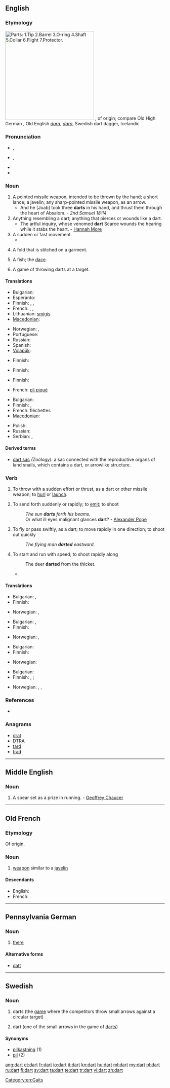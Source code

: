 {{also|DART}}
==English==

===Etymology===
[[File:Dart.svg|thumb|280px|right|Parts: 1.[[tip|Tip]]   2.[[barrel|Barrel]]   3.[[O-ring]]   4.[[shaft|Shaft]] 5.[[collar|Collar]] 6.[[flight|Flight]] 7.[[protector|Protector]].]]
{{etyl|fro}} {{term|dart|lang=fro}}, of {{etyl|gem}} origin; compare Old High German {{term|tart||javelin, dart}}, Old English ''[[dara]]'', ''[[daro]]'', Swedish dart dagger, Icelandic {{term|darrar||dart}}

===Pronunciation===
* {{a|RP}} {{IPA|/dɑːt/}}, {{SAMPA|/dA:t/}}
* {{a|US}} {{IPA|/dɑɚt/}}, {{SAMPA|/dA@`t/}}
* {{audio|en-us-dart.ogg|Audio (US)}}
* {{rhymes|ɑː(r)t}}

===Noun===
{{en-noun}}

# A pointed missile weapon, intended to be thrown by the hand; a short lance; a javelin; any sharp-pointed missile weapon, as an arrow.
#* And he [Joab] took three '''darts''' in his hand, and thrust them through the heart of Absalom. - ''2nd Samuel 18:14''
# Anything resembling a dart; anything that pierces or wounds like a dart.
#* The artful inquiry, whose venomed '''dart''' Scarce wounds the hearing while it stabs the heart. - [[w:Hannah More|Hannah More]]
# A sudden or fast movement.
#*{{quote-news
|year=2011
|date=Septembe 24
|author=Ben Dirs
|title=Rugby World Cup 2011: England 67-3 Romania
|work=BBC Sport
|url=http://news.bbc.co.uk/sport2/hi/rugby_union/14812577.stm
|page=
|passage=Six minutes later Cueto went over for his second try after the recalled Mike Tindall found him with a perfectly-timed pass, before Ashton went on another '''dart''', this time down his opposite wing, only for his speculative pass inside to be ruled forward.}}
# {{sewing}} A fold that is stitched on a garment.
# {{zoology}} A fish; the [[dace]].
# {{in the plural}} A game of throwing darts at a target.

====Translations====
{{trans-top|sharp-pointed missile weapon}}
* Bulgarian: {{t|bg|стреличка|f}}
* Esperanto: {{t-|eo|sageto|xs=Esperanto}}
* Finnish: {{t+|fi|tikka}}, {{t+|fi|keihäs}}, {{t+|fi|nuoli}}
* French: {{t+|fr|dard|m}}, {{t+|fr|trait|m}}, {{t+|fr|flèche|f}}
* Lithuanian: [[smigis]] {{m}}
* [[Macedonian]]: {{t|mk|стреличка|f|tr=strélička}}
{{trans-mid}}
* Norwegian: {{t-|no|dart|m}},  {{t-|no|spyd|n}}
* Portuguese: {{t-|pt|dardo|m}}
* Russian: {{t|ru|дротик|m}}
* Spanish: {{t+|es|dardo|m}}
* [[Volapük]]: {{t|vo|jedot}}
{{trans-bottom}}

{{trans-top|figuratively: something that wounds like a dart}}
* Finnish: {{t+|fi|tikari}}
{{trans-mid}}
{{trans-bottom}}

{{trans-top|sudden or fast movement}}
* Finnish: {{t|fi|singahdus}}
{{trans-mid}}
{{trans-bottom}}

{{trans-top|stitched fold}}
* Finnish: {{t-|fi|laskos}}
{{trans-mid}}
* French: [[pli piqué]] {{m|s}}
{{trans-bottom}}

{{trans-see|zoology: fish|dace}}

{{trans-top|game}}
* Bulgarian: {{t|bg|дартс|p}}
* Finnish: {{t|fi|tikkapeli}}, {{t+|fi|tikka}}
* French: fléchettes {{f|p}}
* [[Macedonian]]: {{t|mk|пикадо|n|tr=pikádo}}
{{trans-mid}}
* Polish: {{t+|pl|rzutki|f|p}}
* Russian: {{t|ru|дартс|p|sc=Cyrl|tr=darts}}
* Serbian: {{t-|sr|strelica}}, {{t-|sr|žalo}}
{{trans-bottom}}

====Derived terms====
* [[dart sac]] ''(Zoölogy):'' a sac connected with the reproductive organs of land snails, which contains a dart, or arrowlike structure.

===Verb===
{{en-verb}}

# {{transitive}} To throw with a sudden effort or thrust, as a dart or other missile weapon; to [[hurl]] or [[launch]].
# {{transitive}} To send forth suddenly or rapidly; to [[emit]]; to shoot
#: ''The sun '''darts''' forth his beams.''
#: Or what ill eyes malignant glances '''dart'''? - [[w:Alexander Pope|Alexander Pope]]
# {{intransitive}} To fly or pass swiftly, as a dart; to move rapidly in one direction; to shoot out quickly
#: ''The flying man '''darted''' eastward.''
# {{intransitive}} To start and run with speed; to shoot rapidly along
#: The deer '''darted''' from the thicket.
#* {{quote-news
|year=2010
|date=December 29
|author=Mark Vesty
|title=Wigan 2 - 2 Arsenal
|work=BBC
|url=http://news.bbc.co.uk/sport1/hi/football/eng_prem/9322845.stm
|page=
|passage=The impressive Frenchman drove forward with purpose down the right before cutting infield and '''darting''' in between Vassiriki Diaby and Koscielny. }}

====Translations====
{{trans-top|to throw with a sudden effort}}
* Bulgarian: {{t|bg|мятам}},  {{t|bg|хвърлям}}
* Finnish: {{t-|fi|singota}}
{{trans-mid}}
* Norwegian: {{t+|no|kaste}},  {{t-|no|kyle}}
{{trans-bottom}}

{{trans-top|to throw suddenly or rapidly}}
* Bulgarian: {{t|bg|мятам}},  {{t|bg|хвърлям}}
* Finnish: {{t-|fi|singota}}
{{trans-mid}}
* Norwegian: {{t+|no|kaste}},  {{t-|no|kyle}}
{{trans-bottom}}

{{trans-top|to fly or pass swiftly}}
* Bulgarian: {{t|bg|спускам се}}
* Finnish: {{t-|fi|sinkoutua}}
{{trans-mid}}
* Norwegian: {{t|no|skyte ut}}
{{trans-bottom}}

{{trans-top|to start and run with velocity; to shoot rapidly along}}
* Bulgarian: {{t|bg|хуквам}}
* Finnish: {{t-|fi|sännätä}}, {{t-|fi|rynnätä}}; {{t-|fi|singahtaa}}
{{trans-mid}}
* Norwegian: {{t|no|bykse}},  {{t|no|lange ut}},  {{t|no|komme i fullt firsprang}}
{{trans-bottom}}

===References===
* {{R:Webster 1913}}

===Anagrams===
* [[drat#English|drat]]
* [[DTRA#English|DTRA]]
* [[tard#English|tard]]
* [[trad#English|trad]]

[[Category:en:Gaits]]

----

==Middle English==

===Noun===
{{infl|enm|noun}}

# A spear set as a prize in running. - [[w:Geoffrey Chaucer|Geoffrey Chaucer]]

----

==Old French==

===Etymology===
Of {{etyl|gem|fro}} origin.

===Noun===
{{fro-noun|m|darz|darz|dart}}

# [[weapon]] similar to a [[javelin]]

====Descendants====
* English: {{l|en|dart}}
* French: {{l|fr|dard}}

----

==Pennsylvania German==

===Noun===
{{infl|pdc|noun}}

# [[there]]

====Alternative forms====
* [[datt]]

----

==Swedish==

===Noun===
{{sv-noun|g=c}}

# darts (the [[game]] where the competitors throw small arrows against a circular target)
# {{rare|lang=sv}} dart (one of the small arrows in the game of [[darts]])

====Synonyms====
* [[pilkastning]] (1)
* [[pil]] (2)

[[ang:dart]]
[[et:dart]]
[[fr:dart]]
[[io:dart]]
[[it:dart]]
[[kn:dart]]
[[hu:dart]]
[[ml:dart]]
[[my:dart]]
[[pl:dart]]
[[ru:dart]]
[[fi:dart]]
[[sv:dart]]
[[ta:dart]]
[[te:dart]]
[[tr:dart]]
[[vi:dart]]
[[zh:dart]]